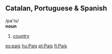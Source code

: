 ==Catalan, Portuguese & Spanish==
/pa'is/<br>
'''noun'''

# [[country]]

[[es:país]]
[[hu:País]]
[[pt:País]]
[[fi:País]]